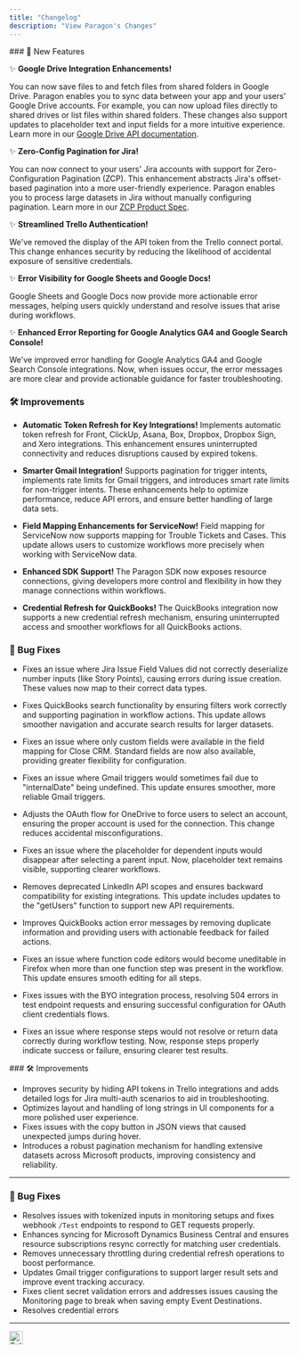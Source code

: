 ```yaml
---
title: "Changelog"
description: "View Paragon's Changes"
---
```

<Update label="December 2024" description="v3.12">
### 🚀 New Features

✨ **Google Drive Integration Enhancements!**

You can now save files to and fetch files from shared folders in Google Drive. Paragon enables you to sync data between your app and your users' Google Drive accounts. For example, you can now upload files directly to shared drives or list files within shared folders. These changes also support updates to placeholder text and input fields for a more intuitive experience. Learn more in our [Google Drive API documentation](https://developers.google.com/drive/api/reference/rest/v3/files/create).

✨ **Zero-Config Pagination for Jira!**

You can now connect to your users' Jira accounts with support for Zero-Configuration Pagination (ZCP). This enhancement abstracts Jira's offset-based pagination into a more user-friendly experience. Paragon enables you to process large datasets in Jira without manually configuring pagination. Learn more in our [ZCP Product Spec](https://useparagon.atlassian.net/wiki/spaces/PARAGON/pages/933855358/Zero-Config+Pagination).

✨ **Streamlined Trello Authentication!**

We've removed the display of the API token from the Trello connect portal. This change enhances security by reducing the likelihood of accidental exposure of sensitive credentials.

✨ **Error Visibility for Google Sheets and Google Docs!**

Google Sheets and Google Docs now provide more actionable error messages, helping users quickly understand and resolve issues that arise during workflows.

✨ **Enhanced Error Reporting for Google Analytics GA4 and Google Search Console!**

We've improved error handling for Google Analytics GA4 and Google Search Console integrations. Now, when issues occur, the error messages are more clear and provide actionable guidance for faster troubleshooting.

### 🛠 Improvements

- **Automatic Token Refresh for Key Integrations!** Implements automatic token refresh for Front, ClickUp, Asana, Box, Dropbox, Dropbox Sign, and Xero integrations. This enhancement ensures uninterrupted connectivity and reduces disruptions caused by expired tokens.

- **Smarter Gmail Integration!** Supports pagination for trigger intents, implements rate limits for Gmail triggers, and introduces smart rate limits for non-trigger intents. These enhancements help to optimize performance, reduce API errors, and ensure better handling of large data sets.

- **Field Mapping Enhancements for ServiceNow!** Field mapping for ServiceNow now supports mapping for Trouble Tickets and Cases. This update allows users to customize workflows more precisely when working with ServiceNow data.

- **Enhanced SDK Support!** The Paragon SDK now exposes resource connections, giving developers more control and flexibility in how they manage connections within workflows.

- **Credential Refresh for QuickBooks!** The QuickBooks integration now supports a new credential refresh mechanism, ensuring uninterrupted access and smoother workflows for all QuickBooks actions.

### 🐛 Bug Fixes

* Fixes an issue where Jira Issue Field Values did not correctly deserialize number inputs (like Story Points), causing errors during issue creation. These values now map to their correct data types.

* Fixes QuickBooks search functionality by ensuring filters work correctly and supporting pagination in workflow actions. This update allows smoother navigation and accurate search results for larger datasets.

* Fixes an issue where only custom fields were available in the field mapping for Close CRM. Standard fields are now also available, providing greater flexibility for configuration.

* Fixes an issue where Gmail triggers would sometimes fail due to "internalDate" being undefined. This update ensures smoother, more reliable Gmail triggers.

* Adjusts the OAuth flow for OneDrive to force users to select an account, ensuring the proper account is used for the connection. This change reduces accidental misconfigurations.

* Fixes an issue where the placeholder for dependent inputs would disappear after selecting a parent input. Now, placeholder text remains visible, supporting clearer workflows.

* Removes deprecated LinkedIn API scopes and ensures backward compatibility for existing integrations. This update includes updates to the "getUsers" function to support new API requirements.

* Improves QuickBooks action error messages by removing duplicate information and providing users with actionable feedback for failed actions.

* Fixes an issue where function code editors would become uneditable in Firefox when more than one function step was present in the workflow. This update ensures smooth editing for all steps.

* Fixes issues with the BYO integration process, resolving 504 errors in test endpoint requests and ensuring successful configuration for OAuth client credentials flows.

* Fixes an issue where response steps would not resolve or return data correctly during workflow testing. Now, response steps properly indicate success or failure, ensuring clearer test results.
</Update>
<Update label="November 2024" description="v3.11">
### 🛠 Improvements

- Improves security by hiding API tokens in Trello integrations and adds detailed logs for Jira multi-auth scenarios to aid in troubleshooting.
- Optimizes layout and handling of long strings in UI components for a more polished user experience.
- Fixes issues with the copy button in JSON views that caused unexpected jumps during hover.
- Introduces a robust pagination mechanism for handling extensive datasets across Microsoft products, improving consistency and reliability.

--- 

### 🐛 Bug Fixes

* Resolves issues with tokenized inputs in monitoring setups and fixes webhook `/Test` endpoints to respond to GET requests properly.
* Enhances syncing for Microsoft Dynamics Business Central and ensures resource subscriptions resync correctly for matching user credentials.
* Removes unnecessary throttling during credential refresh operations to boost performance.
* Updates Gmail trigger configurations to support larger result sets and improve event tracking accuracy.
* Fixes client secret validation errors and addresses issues causing the Monitoring page to break when saving empty Event Destinations.
* Resolves credential errors
</Update>

---
<footer>
  <a href="https://x.com/useparagon" target="_blank" rel="noopener noreferrer">
    <img src="/img/x-logo.svg" alt="Follow Paragon on X" width="24" height="24" />
  </a>
</footer>